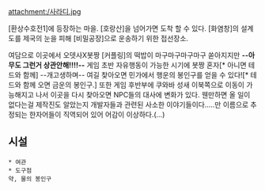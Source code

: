 attachment:/사라디.jpg

[환상수호전1]에 등장하는 마을. [호랑산]을 넘어가면 도착 할 수 있다. [화염창]의 설계도를 제국의 눈을 피해 [비밀공장]으로 운송하기 위한 접선장소. 

여담으로 이곳에서 오뎃사X봇짱 [커플링]의 떡밥이 마구마구마구마구 쏟아지지만 '''--아무도 그런거 상관안해!!!!--''' 게임 초반 자유행동이 가능한 시기에 봇짱 혼자[* 아니면 테드와 함께] --개고생하며-- 여길 찾아오면 민가에서 행운의 봉인구를 얻을 수 있다![* 테드와 함께 오면 금운의 봉인구.] 또한 게임 후반부에 쿠와바 성새 이북쪽으로 이동이 가능해지고 나서 이곳을 다시 찾아오면 NPC들의 대사에 변화가 있다. 웬만하면 올 일이 없다는걸 제작진도 알았는지 개발자들과 관련된 사소한 이야기들이다.....만 이름으로 추정되는 한자어들이 직역되어 있어 어감이 이상하다.(...) 

== 시설 ==
 * 여관
 * 도구점
 약, 물의 봉인구
